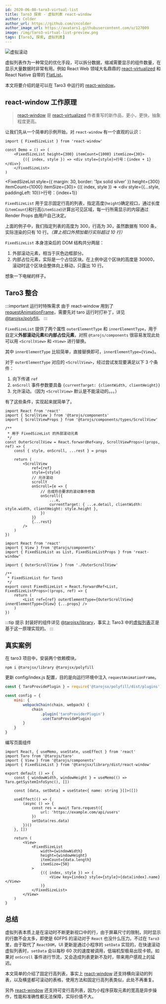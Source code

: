 ```yaml
---
id: 2020-06-08-taro3-virtual-list
title: Taro3 探索 - 虚拟列表 react-window
author: Colder
author_url: https://github.com/cncolder
author_image_url: https://avatars1.githubusercontent.com/u/127009
image: /img/taro3-virtual-list-preview.png
tags: [Taro3, 探索, 虚拟列表]
---
```


![虚拟滚动](/img/taro3-virtual-list-preview.png)

虚拟列表作为一种常见的优化手段，可以拆分数据，缩减需要显示的组件数量，在显示大量数据时非常有用。例如 React Web 领域大名鼎鼎的 [react-virtualized](https://github.com/bvaughn/react-virtualized) 和 React Native 自带的 [FlatList](https://reactnative.cn/docs/flatlist)。

本文将要介绍的是可以在 Taro3 中运行的 [react-window](https://github.com/bvaughn/react-window)。

<!-- truncate -->

## react-window 工作原理

> [react-window](https://github.com/bvaughn/react-window) 是 [react-virtualized](https://github.com/bvaughn/react-virtualized) 作者重写的新作品，更小，更快，抽象程度更高。

让我们先从一个简单的示例开始，对 `react-window` 有一个直观的认识：

```tsx {4}
import { FixedSizeList } from 'react-window'

const Demo = () => (
    <FixedSizeList height={300} itemCount={1000} itemSize={30}>
        {({ index, style }) => <div style={style}>行号：{index + 1}</div>}
    </FixedSizeList>
)
```


<FixedSizeList style={{ margin: 30, border: '1px solid silver' }}  height={300} itemCount={1000} itemSize={30}>
    {({ index, style }) => <div style={{...style, paddingLeft: 10}}>行号：{index+1}</div>}
</FixedSizeList>

`FixedSizeList` 用于显示固定行高的列表，指定高度(`height`)确定视口，通过长度(`itemCount`)和行高(`itemSize`)计算出可见区域，每一行所需显示的内容通过 Render Props 由用户自己决定。

上面的例子中，我们指定列表的高度为 300，行高为 30，虽然数据有 1000 条，实际渲染的只有 10 行。_（算上视口外预加载行实际超过 10 行）_

`FixedSizeList` 本身渲染后的 DOM 结构共分两层：
1. 外部滚动元素，相当于灰色边框部分。
2. 内部占位元素，实际是一个占位区块。在上例中这个区块的高度是 30000，滚动时这个区块会整体向上移动，只露出 10 行。

想象一下电梯的样子。

## Taro3 整合

:::important 运行时特殊需求
由于 react-window 用到了 [requestAnimationFrame](https://github.com/bvaughn/react-window/blob/master/src/timer.js)，需要先对 taro 运行时打补丁，详见 [@tarojsx/polyfill](https://github.com/tarojsx/polyfill)。
:::

`FixedSizeList` 提供了两个属性 `outerElementType` 和 `innerElementType`，用于自定义**外部滚动元素**和**内部占位元素**，对照 `@tarojs/components` 很容易发现此处可以用 `<ScrollView>` 和 `<View>` 进行替换。

其中 `innerElementType` 比较简单，直接替换即可，`innerElementType={View}`。

对于 `outerElementType` 对应的 `<ScrollView>`，经过尝试发现要满足以下 3 个条件：
1. 向下传递 `ref`
2. `onScroll` 事件参数要具备 `{currentTarget: {clientWidth, clientHeight}}`
3. 允许滚动。（因为 `<ScrollView>` 默认是不能滚动的。。。）

有了这些条件，实现起来就简单了。

```tsx {13,16,21} title="OuterScrollView.tsx"
import React from 'react'
import { ScrollView } from '@tarojs/components'
import { ScrollViewProps } from '@tarojs/components/types/ScrollView'

/**
 * 用于 FixedSizeList 的外部滚动元素
 */
const OuterScrollView = React.forwardRef<any, ScrollViewProps>((props, ref) => {
    const { style, onScroll, ...rest } = props

    return (
        <ScrollView
            ref={ref}
            style={style}
            // 允许滚动
            scrollY
            onScroll={e => {
                // 合成符合要求的滚动事件参数
                onScroll({
                    ...e,
                    currentTarget: { ...e.detail, clientWidth: style.width, clientHeight: style.height },
                })
            }}
            {...rest}
        />
    )
})
```

```tsx title="FixedSizeList.tsx"
import React from 'react'
import { View } from '@tarojs/components'
import { FixedSizeList as List, FixedSizeListProps } from 'react-window'

import { OuterScrollView } from './OuterScrollView'

/**
 * FixedSizeList for Taro3
 */
export const FixedSizeList = React.forwardRef<List, FixedSizeListProps>((props, ref) => {
    return (
        <List ref={ref} outerElementType={OuterScrollView} innerElementType={View} {...props} />
    )
})
```

:::tip 提示
封装好的组件详见 [@tarojsx/library](https://github.com/tarojsx/library)，事实上 Taro3 中的[虚拟列表](https://taro-docs.jd.com/taro/docs/next/virtual-list)正是基于这一原理实现的。
:::

## 真实案例

在 taro3 项目中，安装两个依赖模块。

`npm i @tarojsx/library @tarojsx/polyfill`

更新 config/index.js 配置，目的是向运行环境中注入 `requestAnimationFrame`。

```js {6-8} title="/config/index.js"
const { TaroProvidePlugin } = require('@tarojsx/polyfill/dist/plugins')

const config = {
    mini: {
        webpackChain(chain, webpack) {
            chain
                .plugin('taroProviderPlugin')
                .use(TaroProvidePlugin)
        }
    }
}
```

编写页面组件

```tsx title="/src/pages/list.tsx"
import React, { useMemo, useState, useEffect } from 'react'
import Taro from '@tarojs/taro'
import { View } from '@tarojs/components'
import { FixedSizeList } from '@tarojsx/library/dist/react-window'

export default () => {
    const { windowWidth, windowHeight } = useMemo(() => Taro.getSystemInfoSync(), [])

    const [data, setData] = useState<{ name: string }[]>([])

    useEffect(() => {
        (async () => {
            const res = await Taro.request({
                url: 'https://example.com/api/users'
            })
            setData(res.data)
        })()
    }, [])

    return (
        <View>
            <FixedSizeList
                width={windowWidth}
                height={windowHeight}
                itemCount={data.length}
                itemSize={50}
            >
                {({ index, style }) => (
                    <View key={index} style={style}>{data[index].name}</View>
                )}
            </FixedSizeList>
        </View>
    )
}
```

## 总结

虚拟列表本质上是在滚动时不断更新视口中的行，由于屏幕尺寸的限制，同时显示的行数不会太多，即使是 60FPS 的滚动对于 `React` 也没什么压力。不过在 `Taro3` 里，由于取代了 `ReactDOM`，UI 更新是通过小程序的 `setData` 实现的，在快速滚动虚拟列表时，`setData` 会以每秒 60 次的速度被调用，低端机型极易出现卡顿。如果对 `onScroll` 事件进行节流，又会造成列表更新不及时，带来用户感观上的延迟。

本文简单的介绍了固定行高列表，事实上 [react-window](https://github.com/bvaughn/react-window) 还支持横向滚动的列表，以及横竖都可滚动的表格，使用方法和固定行高列表类似，此处不再重复。

另外 [react-window](https://github.com/bvaughn/react-window) 还支持可变行高列表，因为小程序获取元素的宽高是异步操作，性能和准确性都无法保障，实际价值不大。
